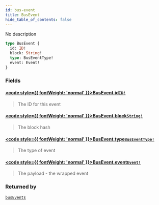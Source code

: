 ```yaml
---
id: bus-event
title: BusEvent
hide_table_of_contents: false
---
```








No description

```graphql
type BusEvent {
  id: ID!
  block: String!
  type: BusEventType!
  event: Event!
}
```


### Fields

#### [<code style={{ fontWeight: 'normal' }}>BusEvent.<b>id</b></code>](#)<Bullet />[`ID!`](/mainnet/api/graphql/scalars/id) <Badge class="secondary" text="non-null"/> <Badge class="secondary" text="scalar"/>
> The ID for this event
> 

#### [<code style={{ fontWeight: 'normal' }}>BusEvent.<b>block</b></code>](#)<Bullet />[`String!`](/mainnet/api/graphql/scalars/string) <Badge class="secondary" text="non-null"/> <Badge class="secondary" text="scalar"/>
> The block hash
> 

#### [<code style={{ fontWeight: 'normal' }}>BusEvent.<b>type</b></code>](#)<Bullet />[`BusEventType!`](/mainnet/api/graphql/enums/bus-event-type) <Badge class="secondary" text="non-null"/> <Badge class="secondary" text="enum"/>
> The type of event
> 

#### [<code style={{ fontWeight: 'normal' }}>BusEvent.<b>event</b></code>](#)<Bullet />[`Event!`](/mainnet/api/graphql/unions/event) <Badge class="secondary" text="non-null"/> <Badge class="secondary" text="union"/>
> The payload - the wrapped event
> 



### Returned by

[`busEvents`](/mainnet/api/graphql/subscriptions/bus-events)  <Badge class="secondary" text="subscription"/>




